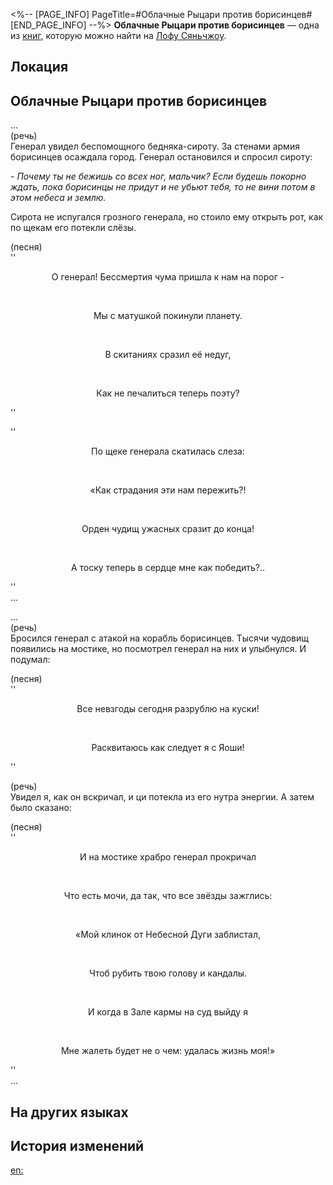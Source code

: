<%-- [PAGE_INFO]
PageTitle=#Облачные Рыцари против борисинцев#
[END_PAGE_INFO] --%>
{{Дополнить}}
{{Книга Инфобокс
|id           = 156
|partIds      = 190331
|Название     = 
|Изображение  = Иконка Пергамент Сяньчжоу.png
|Мир          = Лофу Сяньчжоу
|Томов        = 1
|Автор        = <!--нужно добавить-->
|Описание     = Барабанное пение в исполнении лисьего народа, повествующее о жестокой битве между генералом Облачных Рыцарей и борисинцами. Известна по всему Сяньчжоу.
|Том1         = {{tx}}
|Источник1    = {{tx|Отсутствует источник}}
|Персонажи    = 
|Фракции      = 
}}
'''Облачные Рыцари против борисинцев''' — одна из [[Книги|книг]], которую можно найти на [[Лофу Сяньчжоу]].

==Локация==
{{Отметка карты|<!--название карты-->|<!--id отметки-->}}

==Облачные Рыцари против борисинцев==
...<br />
(речь)<br />
Генерал увидел беспомощного бедняка-сироту. За стенами армия борисинцев осаждала город. Генерал остановился и спросил сироту:

''- Почему ты не бежишь со всех ног, мальчик? Если будешь покорно ждать, пока борисинцы не придут и не убьют тебя, то не вини потом в этом небеса и землю.''

Сирота не испугался грозного генерала, но стоило ему открыть рот, как по щекам его потекли слёзы.

(песня)<br />
''<div align="center">О генерал! Бессмертия чума пришла к нам на порог -</div>''<br />
''<div align="center">Мы с матушкой покинули планету.</div>''<br />
''<div align="center">В скитаниях сразил её недуг,</div>''<br />
''<div align="center">Как не печалиться теперь поэту?</div>''

''<div align="center">По щеке генерала скатилась слеза:</div>''<br />
''<div align="center">«Как страдания эти нам пережить?!</div>''<br />
''<div align="center">Орден чудищ ужасных сразит до конца!</div>''<br />
''<div align="center">А тоску теперь в сердце мне как победить?..</div>''<br />
...

...<br />
(речь)<br />
Бросился генерал с атакой на корабль борисинцев. Тысячи чудовищ появились на мостике, но посмотрел генерал на них и улыбнулся. И подумал:

(песня)<br />
''<div align="center">Все невзгоды сегодня разрублю на куски!</div>''<br />
''<div align="center">Расквитаюсь как следует я с Яоши!</div>''

(речь)<br />
Увидел я, как он вскричал, и ци потекла из его нутра энергии. А затем было сказано:

(песня)<br />
''<div align="center">И на мостике храбро генерал прокричал</div>''<br />
''<div align="center">Что есть мочи, да так, что все звёзды зажглись:</div>''<br />
''<div align="center">«Мой клинок от Небесной Дуги заблистал,</div>''<br />
''<div align="center">Чтоб рубить твою голову и кандалы.</div>''<br />
''<div align="center">И когда в Зале кармы на суд выйду я</div>''<br />
''<div align="center">Мне жалеть будет не о чем: удалась жизнь моя!»</div>''<br />
...

==На других языках==
{{На других языках
|en   = Cloud Knights Against the borisin
|zhs  = 云骑斗步离
|zht  = 雲騎鬥步離
|ja   = 雲騎と歩離の戦い
|ko   = 운기군과 보리인의 결투
|es   = Nimbocaballeros contra borisin
|fr   = Les Chevaliers des nuages contre les Borissiens
|ru   = Облачные Рыцари против борисинцев
|th   = Cloud Knight ปะทะ Borisin
|vi   = Vân Kỵ Đấu Boris
|de   = Wolkenritter gegen die Borisin
|id   = Cloud Knight Melawan Borisin
|pt   = Cavaleiros das Nuvens Contra os Borisin
}}

==История изменений==
{{История изменений|3.5}}

[[en:]]